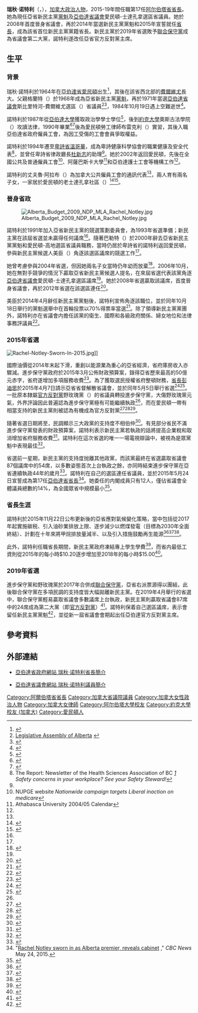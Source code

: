 {{noteTA|G1=地名|G2=Canada
|1=zh-hans:阿尔伯塔;zh-hk:亞伯達;zh-tw:艾伯塔;
|2=zh-hans:埃德蒙顿;zh-hk:愛民頓;zh-tw:艾德蒙頓;
|3=zh-hans:阿省;zh-hk:亞省;zh-tw:艾省;
|4=zh-hans:瑞秋;zh-hk:麗秋;zh-tw:瑞秋;
}}
{{Infobox officeholder
| name            = 瑞秋·诺特利
| native_name     = {{lang|en|Rachel Notley}}
| image           = Rachel_Notley_crop.jpg
| imagesize       = 175px
| caption         = 
| office1         = 第17任[[阿尔伯塔省|阿尔伯塔省]][[亞伯達省省長|省长]]
| term_start1     = 2015年5月24日
| term_end1       = 2019年4月30日
| predecessor1    = [[彭迪思|彭迪思]]
| successor1      = [[賈森·康尼|康尼]]
| office2         = 亞伯達官方反對黨主席
| term_start2     = 2019年4月30日
| term_end2       = 
| predecessor2    = [[賈森·康尼|康尼]]
| successor2      =
| office3         = [[亞伯達省議會|亞伯達省議會]]議員
| constituency3   = 愛民頓-士達孔拿
| term_start3     = 2008年3月3日
| term_end3       = 
| predecessor3    = Raj Pannu
| successor3      =
| office4         = [[亞伯達新民主黨|亞伯達新民主黨]]黨魁
| term_start4     = 2014年10月18日
| term_end4       = 
| predecessor4    = Brian Mason
| successor4      = 
| party           = [[亞伯達新民主黨|亞伯達新民主黨]]
| birth_date      = {{birth date and age|1964|4|17}}
| birth_place     = {{CAN}}[[阿尔伯塔省|阿尔伯塔省]][[埃德蒙顿|埃德蒙顿]]
| residence       = [[阿尔伯塔省|阿尔伯塔省]][[埃德蒙顿|埃德蒙顿]]
| occupation      = 律師
| spouse          = Lou Arab<ref name=2007biography>{{cite web|title=Knocking at the door of the Dome|url=http://www.canada.com/edmontonjournal/news/insight/story.html?id=b13ff6fa-715c-4810-ad19-0195211989d3|website=canada.com|publisher=The Edmonton Journal|date=April 14, 2007|accessdate=May 17, 2015|archive-date=2014-01-06|archive-url=https://web.archive.org/web/20140106230718/http://www.canada.com/edmontonjournal/news/insight/story.html?id=b13ff6fa-715c-4810-ad19-0195211989d3|dead-url=no}}</ref>
| children        = 2
| religion        = 加拿大联合教会
| alma_mater      = [[阿尔伯塔大學|阿尔伯塔大學]]<br>奧斯古法學院
}}

'''瑞秋·诺特利'''（{{lang|en|Rachel Notley}}，{{bd|1964年|4月17日|catIdx=Notley}}），[[加拿大|加拿大]][[政治人物|政治人物]]，2015-19年間任職第17任[[阿尔伯塔省省長|阿尔伯塔省省長]]。她為現任亞省新民主黨[[黨魁|黨魁]]及[[亞伯達省議會|亞伯達省議會]]愛民頓-士達孔拿選區省議員。她於2008年首度晉身省議會，再於2014年當選新民主黨黨魁和2015年宣誓就任[[省長_(加拿大)|省長]]，成為該省首位新民主黨黨籍省長。新民主黨於2019年省選敗予[[聯合保守黨|聯合保守黨]]成為省議會第二大黨，諾特利遂改任亞省官方反對黨主席。

==生平==
===背景===
瑞秋·諾特利於1964年在[[亞伯達省|亞伯達省]][[愛民頓|愛民頓]]出生<ref>{{cite news |title=Riding profile: Mill Woods, Strathcona and Meadowlark |url=http://www2.canada.com/edmontonjournal/features/albertavotes/story.html?id=dff895ae-39b1-401d-a339-29d957e5058d |work=Edmonton Journal |publisher=Canada.com |date=February 24, 2008 |accessdate=May 4, 2012 |archive-date=2015-05-25 |archive-url=https://web.archive.org/web/20150525035136/http://www2.canada.com/edmontonjournal/features/albertavotes/story.html?id=dff895ae-39b1-401d-a339-29d957e5058d |dead-url=no }}</ref>，其後在該省西北部的[[费尔维尤市|費爾維尤]]長大。父親格蘭特（{{lang|en|Grant Notley}}）於1968年成為亞省新民主黨[[黨魁|黨魁]]，再於1971年當選[[亞伯達省議會|亞伯達省議會]]斯比里特河-費爾維尤選區（{{lang|en|Spirit River-Fairview}}）省議員<ref name=legislative>[https://www.assembly.ab.ca/net/index.aspx?p=mla_bio&rnumber=41 Legislative Assembly of Alberta]  {{webarchive|url=https://web.archive.org/web/20110901105114/https://www.assembly.ab.ca/net/index.aspx?p=mla_bio&rnumber=41 |date=2011-09-01 }}</ref><ref>{{Cite web |url=https://hermis.alberta.ca/PAA/Details.aspx?st=%22Legislative+Assembly%22&cp=20&sort=department&ReturnUrl=%2FPAA%2FSearch.aspx%3Fst%3D%2522Legislative%2BAssembly%2522%26cp%3D20%26sort%3Ddepartment&dv=True&DeptID=1&ObjectID=PR1560 |title=存档副本 |access-date=2016-10-20 |archive-date=2020-10-20 |archive-url=https://web.archive.org/web/20201020132733/https://hermis.alberta.ca/PAA/Details.aspx?st=%22Legislative+Assembly%22&cp=20&sort=department&ReturnUrl=%2FPAA%2FSearch.aspx%3Fst%3D%22Legislative+Assembly%22&cp=20&sort=department&dv=True&DeptID=1&ObjectID=PR1560 |dead-url=no }}</ref>，1984年10月19日遇上空難逝世<ref name=notleypoliticalstar>{{cite web|last1=Cosh|first1=Colby|title=How Rachel Notley became Canada's most surprising political star|url=http://www.macleans.ca/politics/how-rachel-notley-became-canadas-most-surprising-political-star/|work=《[[麥克林|麥克林]]》雜誌|date=May 21, 2015|accessdate=May 22, 2015|archive-date=2020-08-11|archive-url=https://web.archive.org/web/20200811162838/https://www.macleans.ca/politics/how-rachel-notley-became-canadas-most-surprising-political-star/|dead-url=no}}</ref>。

諾特利於1987年從[[亞伯達大學|亞伯達大學]]獲取政治學學士學位<ref>{{cite web |url=https://www.ualberta.ca/newtrail/autumn-2016/bear-country/wildfire-heroes |title=Alumni Among Wildfire Heroes |publisher=[[亞伯達大學|亞伯達大學]] |accessdate=2016-10-20 |date=2016-08-05 |archive-date=2020-03-27 |archive-url=https://web.archive.org/web/20200327070826/https://www.ualberta.ca/newtrail/autumn-2016/bear-country/wildfire-heroes |dead-url=no }}</ref>，後到[[約克大學_(加拿大)|約克大學]]奧斯古法學院（{{lang|en|Osgoode Hall Law School}}）攻讀法律，1990年畢業<ref>{{cite web |url=https://www.osgoode.yorku.ca/news/congratulations-to-osgoode-alum-and-alberta-premier-elect-rachel-notley-90-on-her-election-victory/ |title=Congratulations to Osgoode alum and Alberta Premier-elect Rachel Notley '90 on her election victory |publisher=奧斯古法學院 |accessdate=2016-10-20 |archive-date=2019-06-08 |archive-url=https://web.archive.org/web/20190608093402/https://www.osgoode.yorku.ca/news/congratulations-to-osgoode-alum-and-alberta-premier-elect-rachel-notley-90-on-her-election-victory/ |dead-url=no }}</ref><ref name=about>{{cite web |url=http://www.ndpopposition.ab.ca/rachelnotley/node/4 |title=About Rachel - Alberta NDP |publisher=Alberta NDP Opposition |archiveurl=https://web.archive.org/web/20110706164108/http://www.ndpopposition.ab.ca/rachelnotley/node/4 |archivedate=July 6, 2011}}</ref>後為愛民頓勞工律師布雷克利（{{lang|en|Bob Blakely}}）實習，其後入職亞伯達省政府僱員工會，為因工受傷的工會會員爭取權益。

諾特利於1994年遷至[[卑詩省|卑詩省]][[溫哥華|溫哥華]]，成為卑詩健康科學協會的職業健康及安全代表<ref>The Report: Newsletter of the Health Sciences Association of BC ''[http://www.hsabc.org/viewReport.php?rid=32&page=2&id=99&sid=7] {{Wayback|url=http://www.hsabc.org/viewReport.php?rid=32&page=2&id=99&sid=7 |date=20121212172823 }} Safety concerns in your workplace? See your Safety Steward!''</ref>，並曾任卑詩省律政廳長[[杜新志|杜新志]]的助理<ref name=notleypoliticalstar/>。她於2002年返回愛民頓，先後在全國公共及普通僱員工會<ref>NUPGE website ''{{cite web |url=http://www.nupge.ca/news_2002/news_oc02/n14oc02b.htm |title=存档副本 |accessdate=2006-06-29 |deadurl=yes |archiveurl=https://archive.is/20060529172937/http://www.nupge.ca/news_2002/news_oc02/n14oc02b.htm |archivedate=2006-05-29 }}  Nationwide campaign targets Liberal inaction on medicare''</ref>、阿薩巴斯卡大學<ref>Athabasca University 2004/05 Calendar''{{cite web |url=http://www.athabascau.ca/calendar/page10_10_03.html |title=存档副本 |accessdate=2006-06-29 |deadurl=yes |archiveurl=https://web.archive.org/web/20060210041815/http://www.athabascau.ca/calendar/page10_10_03.html |archivedate=2006-02-10 }}''</ref>和亞伯達護士工會等機構工作<ref name=about/>。

諾特利的丈夫魯·阿拉布（{{lang|en|Lou Arab}}）為加拿大公共僱員工會的通訊代表<ref name=2007biography/>，兩人育有兩名子女，一家居於愛民頓的老士達孔拿社區（{{lang|en|Old Strathcona}}）<ref>{{cite web |url=http://www.cbc.ca/news/canada/edmonton/rachel-notley-is-the-new-leader-of-the-alberta-ndp-1.2804396 |title=Rachel mania: what makes NDP's Notley the 'right leader?' |date=May 9, 2015 |first=Marion |last=Warnica |publisher=CBC News |accessdate=May 17, 2015 |archive-date=2021-02-23 |archive-url=https://web.archive.org/web/20210223054316/https://www.cbc.ca/news/canada/edmonton/rachel-notley-is-the-new-leader-of-the-alberta-ndp-1.2804396 |dead-url=no }}</ref><ref name="ABAssembly">{{cite web |url=https://www.assembly.ab.ca/net/index.aspx?p=mla_bio&rnumber=45&leg=29 |title=Premier Rachel Notley (ND) |publisher=[[亞伯達省議會|亞伯達省議會]] |accessdate=2016-10-20 |date=2015-11-25 |archive-date=2018-02-12 |archive-url=https://web.archive.org/web/20180212181743/http://www.assembly.ab.ca/net/index.aspx?p=mla_bio&rnumber=45&leg=29 |dead-url=no }}</ref>。

===晉身省政===
[[File:Alberta_Budget_2009_NDP_MLA_Rachel_Notley.jpg|thumb]]

諾特利於1991年加入亞省新民主黨的競選策劃委員會，為1993年省選準備；新民主黨在該屆省選並未贏得任何議席<ref name=notleypoliticalstar/>。隨著巴勒特（{{lang|en|Pam Barrett}}）於2000年辭去亞省新民主黨黨魁和愛民頓-高地選區省議員職務，當時仍居於卑詩省的諾特利返回愛民頓，參與新民主黨候選人美臣（{{lang|en|Brian Mason}}）角逐該選區議席的競選工作<ref name=notleypoliticalstar/>。

她曾考慮參與2004年省選，但因她兩名子女當時仍年幼而放棄<ref name=activismprotest>{{cite web|last1=Bennett|first1=Dean|title=Alberta NDP Leader Rachel Notley started activism in childhood protest marches|url=http://edmonton.ctvnews.ca/alberta-ndp-leader-rachel-notley-started-activism-in-childhood-protest-marches-1.2060445|publisher=CTV News|accessdate=17 May 2015|archive-date=2019-04-14|archive-url=https://web.archive.org/web/20190414195114/https://edmonton.ctvnews.ca/alberta-ndp-leader-rachel-notley-started-activism-in-childhood-protest-marches-1.2060445|dead-url=no}}</ref>。2006年10月，她在無對手競爭的情況下贏取亞省新民主黨候選人提名，在來屆省選代表該黨角逐[[亞伯達省議會|亞伯達省議會]]愛民頓-士達孔拿選區議席<ref name=2007biography/>。她於2008年省選贏取該議席，首度晉身省議會，再於2012年省選在該選區連任<ref>{{cite web |url=http://www.cbc.ca/albertavotes2008/riding/041 |title=CBC.ca Alberta 2008 election results |publisher=CBC |accessdate=May 4, 2012 |archive-date=2015-01-01 |archive-url=https://web.archive.org/web/20150101193508/http://www.cbc.ca/albertavotes2008/riding/041 |dead-url=no }}</ref>。

美臣於2014年4月辭任新民主黨黨魁後，諾特利宣佈角逐該職位，並於同年10月18日舉行的黨魁選舉中在首輪投票以70%得票率當選<ref>{{cite web |url=http://www.cbc.ca/news/canada/edmonton/rachel-notley-is-the-new-leader-of-the-alberta-ndp-1.2804396 |title=Rachel Notley is the new leader of the Alberta NDP |date=2014-10-18 |publisher=CBC News |accessdate=2016-10-20 |archive-date=2021-02-23 |archive-url=https://web.archive.org/web/20210223054316/https://www.cbc.ca/news/canada/edmonton/rachel-notley-is-the-new-leader-of-the-alberta-ndp-1.2804396 |dead-url=no }}</ref>。除了領導新民主黨黨團外，諾特利亦在省議會内擔任該黨的衛生、國際和各級政府關係、婦女地位和法律事務評議員<ref>{{cite web|title=NDP Leader Rachel Notley releases critic, committee assignments|url=http://albertandp.ca/news/details/ndp_leader_rachel_notley_releases_critic_committee_assignments|deadurl=yes|archiveurl=https://archive.is/20141115184242/http://albertandp.ca/news/details/ndp_leader_rachel_notley_releases_critic_committee_assignments|archivedate=2014-11-15}}</ref>。

===2015年省選===
[[File:Rachel-Notley-Sworn-In-2015.jpg|thumb]]]]

國際油價從2014年末起下滑，重創以能源業為重心的亞省經濟，省府庫房收入亦驟減。進步保守黨政府於2015年3月公佈財政預算案，錄得亞省歷來最高的50億元赤字，省府遂增加多項服務收費<ref>{{Cite news | url=http://news.singtao.ca/calgary/2015-03-28/headline1427523728d5504219.html | title=省服務全面加費 彭迪思籲共度時艱 不敷之數高達70億 | author=郭康立 | publisher=《[[星島日報|星島日報]]》卡加利版 | date=2015-03-28 | accessdate=2016-10-19 | archive-url=https://web.archive.org/web/20161020103840/http://news.singtao.ca/calgary/2015-03-28/headline1427523728d5504219.html | archive-date=2016-10-20 | dead-url=yes }}</ref>。為了獲取選民授權省府整頓財務，[[亞伯達省省長|省長]][[彭迪思|彭迪思]]於2015年4月7日請示亞省省督解散省議會，並於同年5月5日舉行省選<ref name="GM150407">{{cite web|url=http://www.theglobeandmail.com/news/alberta/alberta-to-hold-election-on-may-5/article23821249/|title=Jim Prentice seeks mandate on May 5 in cautious Alberta election bid|first=Justin|last=Giovannetti|work=《[[環球郵報|環球郵報]]》|date=2015-04-07|accessdate=2016-10-19|archive-date=2021-10-19|archive-url=https://web.archive.org/web/20211019060637/https://www.theglobeandmail.com/news/alberta/alberta-to-hold-election-on-may-5/article23821249/|dead-url=no}}</ref><ref>{{Cite news | url=http://news.singtao.ca/vancouver/2015-04-08/province1428488107d5521806.html | title=提早1年 亞省突宣布5月5日省選 | author=劉培慶 | publisher=《[[星島日報|星島日報]]》卡加利版 | date=2015-04-08 | accessdate=2016-10-19 | archive-url=https://web.archive.org/web/20170305004845/http://news.singtao.ca/vancouver/2015-04-08/province1428488107d5521806.html | archive-date=2017-03-05 | dead-url=yes }}</ref>。一批原本隸屬[[官方反對黨|官方反對黨]]野玫瑰黨（{{lang|en|Wildrose Party}}）的省議員轉投進步保守黨，大傷野玫瑰黨元氣，外界評論因此普遍認為進步保守黨極有可能繼續執政<ref name="GM150407"/>，而在愛民頓一帶有相當支持的新民主黨則被認為有機成為官方反對黨<ref>{{cite web|url=http://metronews.ca/news/edmonton/1363359/alberta-ndp-insiders-says-path-rachel-notleys-history-victory-started-long-before-election-began/|title=Alberta NDP insiders say path to Rachel Notley's historic victory started long before election began|first=Ryan|last=Tumilty|date=7 May 2015|accessdate=17 May 2015|archive-url=https://web.archive.org/web/20150511004539/http://metronews.ca/news/edmonton/1363359/alberta-ndp-insiders-says-path-rachel-notleys-history-victory-started-long-before-election-began/|archive-date=2015-05-11|dead-url=yes}}</ref><ref>{{cite web|url=http://news.nationalpost.com/news/canada/canadian-politics/as-pc-and-wildrose-struggle-alberta-ndp-has-real-shot-at-becoming-official-opposition|title=As PCs and Wildrose struggle, Alberta NDP has a real shot at becoming official opposition|first=Jen|last=Gerson|date=2 April 2015|accessdate=15 May 2015}}</ref><ref>{{cite web|url=http://www.cbc.ca/news/elections/alberta-votes/alberta-election-2015-the-real-race-is-for-2nd-place-1.3024277|title=Alberta election 2015: The real race is for 2nd place|first=Rob|last=Brown|date=7 April 2015|accessdate=22 June 2015|archive-date=2021-02-25|archive-url=https://web.archive.org/web/20210225221700/https://www.cbc.ca/news/elections/alberta-votes/alberta-election-2015-the-real-race-is-for-2nd-place-1.3024277|dead-url=no}}</ref>。

隨著省選日期將至，民調顯示三大政黨的支持度不相伯仲<ref>{{cite web|url=http://www.cbc.ca/news/elections/alberta-votes/alberta-election-more-horse-race-than-coronation-with-two-weeks-left-1.3039681|title=Alberta election more horse race than coronation with two weeks left|first=Dean|last=Bennett|date=19 April 2015|accessdate=15 May 2015|archive-date=2021-02-25|archive-url=https://web.archive.org/web/20210225092716/https://www.cbc.ca/news/elections/alberta-votes/alberta-election-more-horse-race-than-coronation-with-two-weeks-left-1.3039681|dead-url=no}}</ref>。有見部分省民不滿進步保守黨發表的財政預算案，諾特利表示新民主黨若執政的話將提高企業稅和取消增加省府服務收費<ref>{{cite web|url=http://www.theglobeandmail.com/news/alberta/alberta-ndps-notley-is-preaching-transformation-and-finding-hope/article24120272/|title=Alberta NDP's Notley is preaching transformation and finding hope|first=Justin|last=Giovannetti|date=24 April 2015|accessdate=15 May 2015|archive-date=2021-03-08|archive-url=https://web.archive.org/web/20210308163533/https://www.theglobeandmail.com/news/alberta/alberta-ndps-notley-is-preaching-transformation-and-finding-hope/article24120272/|dead-url=no}}</ref>。諾特利在這次省選的唯一一場電視辯論中，被視為是眾黨魁中表現最佳<ref>{{cite web|url=http://www.cbc.ca/news/elections/alberta-votes/alberta-leaders-debate-poll-suggests-ndp-s-rachel-notley-won-1.3047233|title=Alberta leaders debate: Poll suggests NDP's Rachel Notley won|first=Rick|last=McConnell|date=24 April 2015|accessdate=15 May 2015|archive-date=2021-03-01|archive-url=https://web.archive.org/web/20210301075033/https://www.cbc.ca/news/elections/alberta-votes/alberta-leaders-debate-poll-suggests-ndp-s-rachel-notley-won-1.3047233|dead-url=no}}</ref>。

省選前一星期，新民主黨的支持度抛離其他政黨，而該黨最終在省選贏取省議會87個議席中的54席，以多數姿態首次上台執政之餘，亦同時結束進步保守黨在亞省連續執政44年的歲月<ref>{{Cite news | url=http://news.singtao.ca/vancouver/2015-05-06/headline1430907708d5565762.html | title=亞省變天 NDP上台 | publisher=《[[星島日報|星島日報]]》卡加利版 | date=2015-05-06 | accessdate=2016-10-19 | archive-url=https://web.archive.org/web/20170305004838/http://news.singtao.ca/vancouver/2015-05-06/headline1430907708d5565762.html | archive-date=2017-03-05 | dead-url=yes }}</ref>。諾特利在自己的選區連任省議員，並於2015年5月24日宣誓成為第17任[[亞伯達省省長|亞伯達省省長]]<ref>"[http://www.cbc.ca/news/canada/edmonton/rachel-notley-sworn-in-as-alberta-premier-reveals-cabinet-1.3085645 Rachel Notley sworn in as Alberta premier, reveals cabinet] {{Wayback|url=http://www.cbc.ca/news/canada/edmonton/rachel-notley-sworn-in-as-alberta-premier-reveals-cabinet-1.3085645 |date=20161231033213 }}," ''CBC News'' May 24, 2015.</ref>。她委任的内閣成員只有12人，僅佔省議會全體議員總數的14%，為全國眾省中規模最小<ref>{{cite web|url=http://blogs.edmontonjournal.com/2015/05/21/just-how-small-is-rachel-notleys-cabinet-proportionally-its-pretty-darn-small/|title=Just how small is Rachel Notley's cabinet? Proportionally, it's pretty darn small|date=May 21, 2015|first=Stuart|last=Thomson|publisher=《愛民頓日報》|accessdate=May 22, 2015|archive-url=https://web.archive.org/web/20150522050247/http://blogs.edmontonjournal.com/2015/05/21/just-how-small-is-rachel-notleys-cabinet-proportionally-its-pretty-darn-small/|archive-date=2015-05-22|dead-url=yes}}</ref>。

===省長生涯===
諾特利於2015年11月22日公布更新後的亞省應對氣候變化策略，當中包括從2017年起實施碳税、引入油砂業排放上限、逐步減少以燃煤發電（目標為2030年全面終結）、計劃在十年來將甲烷排放量減半、以及引入措施鼓勵再生能源<ref>{{cite web |url=http://d3n8a8pro7vhmx.cloudfront.net/themes/5538f80701925b5033000001/attachments/original/1431112969/Alberta_NDP_Platform_2015.pdf?1431112969 |title=Election Platform 2015 |format=pdf |website=Alberta NDP |accessdate=December 22, 2016 |archive-date=2016-03-04 |archive-url=https://web.archive.org/web/20160304185556/http://d3n8a8pro7vhmx.cloudfront.net/themes/5538f80701925b5033000001/attachments/original/1431112969/Alberta_NDP_Platform_2015.pdf?1431112969 |dead-url=no }}</ref><ref>{{cite news |last=Roberts |first=David |date=November 25, 2015 |title=Alberta's new carbon tax isn't revenue neutral. That's the best thing about it. |url=https://www.vox.com/2015/11/25/9801614/alberta-carbon-tax-revenue-neutral |website=Vox |access-date=December 23, 2016 |archive-date=2021-03-08 |archive-url=https://web.archive.org/web/20210308185525/https://www.vox.com/2015/11/25/9801614/alberta-carbon-tax-revenue-neutral |dead-url=no }}</ref><ref name="abcarbonplan">{{cite news|last1=Giovannetti|first1=Justin|last2=Jones|first2=Jeffrey|title=Alberta carbon plan a major pivot in environmental policy|url=https://www.theglobeandmail.com/news/alberta/alberta-to-release-climate-change-policy-at-edmonton-science-centre/article27433002/|accessdate=7 May 2016|work=[[The_Globe_and_Mail|The Globe and Mail]]|date=22 November 2015|archive-date=2021-02-20|archive-url=https://web.archive.org/web/20210220143540/https://www.theglobeandmail.com/news/alberta/alberta-to-release-climate-change-policy-at-edmonton-science-centre/article27433002/|dead-url=no}}</ref>。

此外，諾特利任職省長期間，新民主黨政府凍結專上學生學費<ref>{{cite news |last=Mertz |first=Emily |date=September 8, 2015 |title=Alberta NDP government begins tuition freeze for post-secondary students |url=http://globalnews.ca/news/2208840/alberta-ndp-government-begins-tuition-freeze-for-post-secondary-students/ |website=Global News |access-date=November 26, 2016 |archive-date=2021-03-01 |archive-url=https://web.archive.org/web/20210301000202/http://globalnews.ca/news/2208840/alberta-ndp-government-begins-tuition-freeze-for-post-secondary-students/ |dead-url=no }}</ref>，而省内最低工資則從2015年的每小時$10.20逐步增加至2018年的每小時$15.00<ref>{{cite news|last1=Bennett|first1=Dean|title=It's official: Alberta's minimum wage will be $15 an hour by 2018|url=https://globalnews.ca/news/2936591/its-official-albertas-minimum-wage-will-be-15-an-hour-by-2018/|accessdate=2019-05-04|work=Canadian Press, via Global News|date=2016-09-13|archive-date=2020-11-16|archive-url=https://web.archive.org/web/20201116064955/https://globalnews.ca/news/2936591/its-official-albertas-minimum-wage-will-be-15-an-hour-by-2018/|dead-url=no}}</ref>。

===2019年省選===
進步保守黨和野玫瑰黨於2017年合併成[[聯合保守黨|聯合保守黨]]，亞省右派票源得以團結，此後聯合保守黨在多項民調的支持度皆大幅拋離新民主黨。在2019年4月舉行的省選中，聯合保守黨輕易贏取省議會多數議席上台執政，新民主黨則贏取省議會87席中的24席成為第二大黨（即[[官方反對黨|官方反對黨]]）<ref>{{cite news|title=康尼宣誓任亞省省長 暫不斷卑詩油氣供應|url=https://www.singtao.ca/3416428/2019-05-01/post-%E5%BA%B7%E5%B0%BC%E5%AE%A3%E8%AA%93%E4%BB%BB%E4%BA%9E%E7%9C%81%E7%9C%81%E9%95%B7-%E6%9A%AB%E4%B8%8D%E6%96%B7%E5%8D%91%E8%A9%A9%E6%B2%B9%E6%B0%A3%E4%BE%9B%E6%87%89/?variant=zh-hk|accessdate=2019-05-04|newspaper=《星島日報》|date=2019-05-01|archive-date=2019-05-04|archive-url=https://web.archive.org/web/20190504223145/https://www.singtao.ca/3416428/2019-05-01/post-%e5%ba%b7%e5%b0%bc%e5%ae%a3%e8%aa%93%e4%bb%bb%e4%ba%9e%e7%9c%81%e7%9c%81%e9%95%b7-%e6%9a%ab%e4%b8%8d%e6%96%b7%e5%8d%91%e8%a9%a9%e6%b2%b9%e6%b0%a3%e4%be%9b%e6%87%89/?variant=zh-hk|dead-url=no}}</ref>。諾特利保着自己選區議席，表示會留任新民主黨黨魁<ref>{{cite news|title=保守黨贏亞省省選 康尼組大多數政府|url=https://m.singtao.ca/toronto_hk_st/52/3381242-%E4%BF%9D%E5%AE%88%E9%BB%A8%E8%B4%8F%E4%BA%9E%E7%9C%81%E7%9C%81%E9%81%B8-%E5%BA%B7%E5%B0%BC%E7%B5%84%E5%A4%A7%E5%A4%9A%E6%95%B8%E6%94%BF%E5%BA%9C/|accessdate=2019-05-04|newspaper=《星島日報》|author=張文慈|date=2019-04-17|archive-date=2019-05-04|archive-url=https://web.archive.org/web/20190504223125/https://m.singtao.ca/toronto_hk_st/52/3381242-%e4%bf%9d%e5%ae%88%e9%bb%a8%e8%b4%8f%e4%ba%9e%e7%9c%81%e7%9c%81%e9%81%b8-%e5%ba%b7%e5%b0%bc%e7%b5%84%e5%a4%a7%e5%a4%9a%e6%95%b8%e6%94%bf%e5%ba%9c/|dead-url=no}}</ref>，並從新一屆省議會會期起出任亞伯達官方反對黨主席。

==參考資料==
{{reflist|2}}

==外部連結==
{{commonscat|Rachel Notley}}
*{{en}}[http://www.alberta.ca/premier-biography.aspx 亞伯達省政府網站 瑞秋·诺特利省長簡介] {{Wayback|url=http://www.alberta.ca/premier-biography.aspx |date=20201215205520 }}
*{{en}}[https://www.assembly.ab.ca/net/index.aspx?p=mla_bio&rnumber=45&leg=29 亞伯達省議會網站 瑞秋·诺特利議員簡介] {{Wayback|url=https://www.assembly.ab.ca/net/index.aspx?p=mla_bio&rnumber=45&leg=29 |date=20180212181743 }}

{{DEFAULTSORT:Notley, Rachel}}
[[Category:阿爾伯塔省省長|Category:阿爾伯塔省省長]]
[[Category:加拿大省議院議員|Category:加拿大省議院議員]]
[[Category:加拿大女性政治人物|Category:加拿大女性政治人物]]
[[Category:加拿大女律師|Category:加拿大女律師]]
[[Category:阿尔伯塔大學校友|Category:阿尔伯塔大學校友]]
[[Category:約克大學校友_(加拿大)|Category:約克大學校友 (加拿大)]]
[[Category:愛民頓人|Category:愛民頓人]]